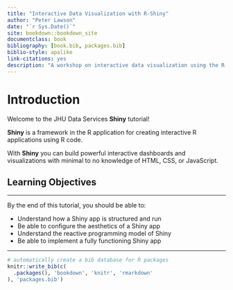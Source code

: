 ```yaml
--- 
title: "Interactive Data Visualization with R-Shiny"
author: "Peter Lawson"
date: "`r Sys.Date()`"
site: bookdown::bookdown_site
documentclass: book
bibliography: [book.bib, packages.bib]
biblio-style: apalike
link-citations: yes
description: "A workshop on interactive data visualization using the R-Shiny library in the R programming language."
---
```


# Introduction {-}

Welcome to the JHU Data Services **Shiny** tutorial! 

**Shiny** is a framework in the R application for creating interactive R applications using R code. 

With **Shiny** you can build powerful interactive dashboards and visualizations with minimal to no knowledge of HTML, CSS, or JavaScript.

## Learning Objectives 
***
By the end of this tutorial, you should be able to:
  
- Understand how a Shiny app is structured and run
- Be able to configure the aesthetics of a Shiny app
- Understand the reactive programming model of Shiny
- Be able to implement a fully functioning Shiny app

***

```r
# automatically create a bib database for R packages
knitr::write_bib(c(
  .packages(), 'bookdown', 'knitr', 'rmarkdown'
), 'packages.bib')
```

